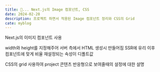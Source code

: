 ```yaml
---
title: 📝... Next.js의 Image 컴포넌트, CSS
date: 2024-02-28
description: 프로젝트 하면서 적용된 Image 컴포넌트 정리와 CSS의 Grid
cate: myblog
---
```


Next.js의 이미지 컴포넌트 사용

width와 height를 지정해주어 서버 측에서 HTML 생성시 만들어짐 SSR에 유리
이후 컴포넌트에 맞게 비율 재설정되는 속성이 디폴트값

CSS의 grid 사용하여 project 콘텐츠 반응형으로 보여줄때의 설정에 대한 설명
